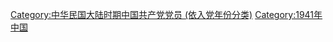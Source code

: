 [[Category:中华民国大陆时期中国共产党党员_(依入党年份分类)|Category:中华民国大陆时期中国共产党党员 (依入党年份分类)]]
[[Category:1941年中国|Category:1941年中国]]